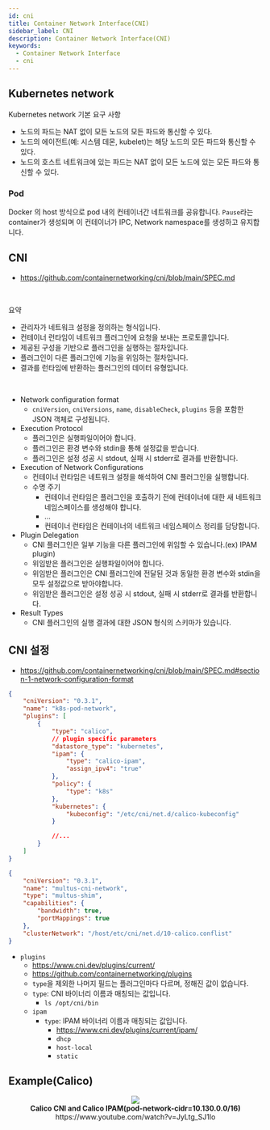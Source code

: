 ```yaml
---
id: cni
title: Container Network Interface(CNI)
sidebar_label: CNI
description: Container Network Interface(CNI)
keywords:
  - Container Network Interface
  - cni
---
```



## Kubernetes network

Kubernetes network 기본 요구 사항

- 노드의 파드는 NAT 없이 모든 노드의 모든 파드와 통신할 수 있다.
- 노드의 에이전트(예: 시스템 데몬, kubelet)는 해당 노드의 모든 파드와 통신할 수 있다.
- 노드의 호스트 네트워크에 있는 파드는 NAT 없이 모든 노드에 있는 모든 파드와 통신할 수 있다.

### Pod

Docker 의 host 방식으로 pod 내의 컨테이너간 네트워크를 공유합니다. `Pause`라는 container가 생성되며 이 컨테이너가 IPC, Network namespace를 생성하고 유지합니다.

## CNI

- https://github.com/containernetworking/cni/blob/main/SPEC.md

<br />

요약

- 관리자가 네트워크 설정을 정의하는 형식입니다.
- 컨테이너 런타임이 네트워크 플러그인에 요청을 보내는 프로토콜입니다.
- 제공된 구성을 기반으로 플러그인을 실행하는 절차입니다.
- 플러그인이 다른 플러그인에 기능을 위임하는 절차입니다.
- 결과를 런타임에 반환하는 플러그인의 데이터 유형입니다.

<br />

- Network configuration format
  - `cniVersion`, `cniVersions`, `name`, `disableCheck`, `plugins` 등을 포함한 JSON 객체로 구성됩니다.
- Execution Protocol
  - 플러그인은 실행파일이어야 합니다.
  - 플러그인은 환경 변수와 stdin을 통해 설정값을 받습니다.
  - 플러그인은 설정 성공 시 stdout, 실패 시 stderr로 결과를 반환합니다.
- Execution of Network Configurations
  - 컨테이너 런타임은 네트워크 설정을 해석하여 CNI 플러그인을 실행합니다.
  - 수명 주기
    - 컨테이너 런타임은 플러그인을 호출하기 전에 컨테이너에 대한 새 네트워크 네임스페이스를 생성해야 합니다.
    - ...
    - 컨테이너 런타임은 컨테이너의 네트워크 네임스페이스 정리를 담당합니다.
- Plugin Delegation
  - CNI 플러그인은 일부 기능을 다른 플러그인에 위임할 수 있습니다.(ex) IPAM plugin)
  - 위임받은 플러그인은 실행파일이어야 합니다.
  - 위임받은 플러그인은 CNI 플러그인에 전달된 것과 동일한 환경 변수와 stdin을 모두 설정값으로 받아야합니다.
  - 위임받은 플러그인은 설정 성공 시 stdout, 실패 시 stderr로 결과를 반환합니다.
- Result Types
  - CNI 플러그인의 실행 결과에 대한 JSON 형식의 스키마가 있습니다.

## CNI 설정

- https://github.com/containernetworking/cni/blob/main/SPEC.md#section-1-network-configuration-format

```json title="/etc/cni/net.d/10-calico.conflist"
{
	"cniVersion": "0.3.1",
	"name": "k8s-pod-network",
	"plugins": [
		{
			"type": "calico",
			// plugin specific parameters
			"datastore_type": "kubernetes",
			"ipam": {
				"type": "calico-ipam",
				"assign_ipv4": "true"
			},
			"policy": {
				"type": "k8s"
			},
			"kubernetes": {
				"kubeconfig": "/etc/cni/net.d/calico-kubeconfig"
			}

			//...
		}
	]
}
```

```json title="/etc/cni/net.d/00-multus.conf"
{
	"cniVersion": "0.3.1",
	"name": "multus-cni-network",
	"type": "multus-shim",
	"capabilities": {
		"bandwidth": true,
		"portMappings": true
	},
	"clusterNetwork": "/host/etc/cni/net.d/10-calico.conflist"
}
```

- `plugins`
  - https://www.cni.dev/plugins/current/
  - https://github.com/containernetworking/plugins
  - `type`을 제외한 나머지 필드는 플러그인마다 다르며, 정해진 값이 없습니다.
  - `type`: CNI 바이너리 이름과 매칭되는 값입니다.
    - `ls /opt/cni/bin`
  - `ipam`
    - `type`: IPAM 바이너리 이름과 매칭되는 값입니다.
      - https://www.cni.dev/plugins/current/ipam/
      - `dhcp`
      - `host-local`
      - `static`

## Example(Calico)

<center>
	<img src={useBaseUrl("img/mlops/network/calico/cni-with-calico-ipam.png")} />
	<br />
	<strong>Calico CNI and Calico IPAM(pod-network-cidr=10.130.0.0/16)</strong>
	<br />
	https://www.youtube.com/watch?v=JyLtg_SJ1lo
</center>
